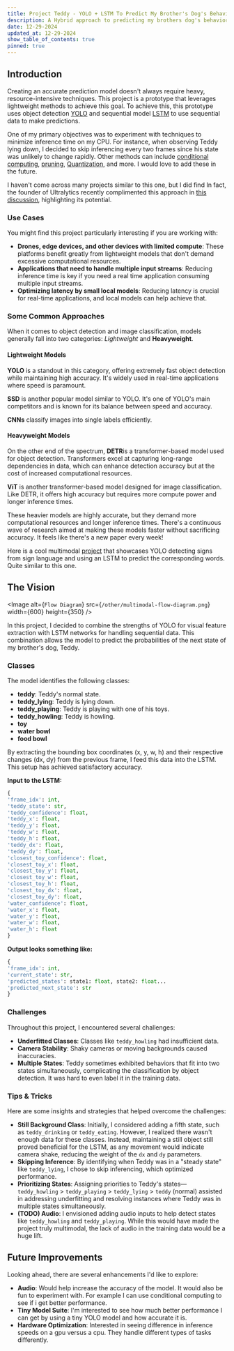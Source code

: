 ```yaml
---
title: Project Teddy - YOLO + LSTM To Predict My Brother's Dog's Behavior
description: A Hybrid approach to predicting my brothers dog's behavior.
date: 12-29-2024
updated_at: 12-29-2024
show_table_of_contents: true
pinned: true
---
```


## Introduction

Creating an accurate prediction model doesn't always require heavy, resource-intensive techniques. This project is a prototype that leverages lightweight methods to achieve this goal. To achieve this, this prototype uses object detection [YOLO](https://github.com/ultralytics/ultralytics) and sequential model [LSTM](https://github.com/keras-team/keras/) to use sequential data to make predictions.

One of my primary objectives was to experiment with techniques to minimize inference time on my CPU. For instance, when observing Teddy lying down, I decided to skip inferencing every two frames since his state was unlikely to change rapidly. Other methods can include [conditional computing](https://intellabs.github.io/distiller/conditional_computation.html), [pruning](https://intellabs.github.io/distiller/pruning.html), [Quantization](https://intellabs.github.io/distiller/quantization.html), and more. I would love to add these in the future.

I haven't come across many projects similar to this one, but I did find In fact, the founder of Ultralytics recently complimented this approach in [this discussion](https://github.com/ultralytics/ultralytics/issues/8496), highlighting its potential.

<YouTubeVideo videoid="gNqRSZjK1wQ"/>

### Use Cases

You might find this project particularly interesting if you are working with:

- **Drones, edge devices, and other devices with limited compute**: These platforms benefit greatly from lightweight models that don't demand excessive computational resources.
- **Applications that need to handle multiple input streams**: Reducing inference time is key if you need a real time application consuming multiple input streams.
- **Optimizing latency by small local models**: Reducing latency is crucial for real-time applications, and local models can help achieve that.

### Some Common Approaches

When it comes to object detection and image classification, models generally fall into two categories: *Lightweight* and **Heavyweight**.

#### Lightweight Models

**YOLO** is a standout in this category, offering extremely fast object detection while maintaining high accuracy. It's widely used in real-time applications where speed is paramount.

**SSD** is another popular model similar to YOLO. It's one of YOLO's main competitors and is known for its balance between speed and accuracy.

**CNNs** classify images into single labels efficiently.

#### Heavyweight Models

On the other end of the spectrum, **DETR**is a transformer-based model used for object detection. Transformers excel at capturing long-range dependencies in data, which can enhance detection accuracy but at the cost of increased computational resources.

**ViT** is another transformer-based model designed for image classification. Like DETR, it offers high accuracy but requires more compute power and longer inference times.

These heavier models are highly accurate, but they demand more computational resources and longer inference times. There's a continuous wave of research aimed at making these models faster without sacrificing accuracy. It feels like there's a new paper every week!

Here is a cool multimodal [project](https://www.mdpi.com/2079-9292/10/9/1035) that showcases YOLO detecting signs from sign language and using an LSTM to predict the corresponding words. Quite similar to this one.

## The Vision

<Image
  alt={`Flow Diagram`}
  src={`/other/multimodal-flow-diagram.png`}
  width={600}
  height={350}
/>

In this project, I decided to combine the strengths of YOLO for visual feature extraction with LSTM networks for handling sequential data. This combination allows the model to predict the probabilities of the next state of my brother's dog, Teddy.

### Classes

The model identifies the following classes:

- **teddy**: Teddy's normal state.
- **teddy_lying**: Teddy is lying down.
- **teddy_playing**: Teddy is playing with one of his toys.
- **teddy_howling**: Teddy is howling.
- **toy**
- **water bowl**
- **food bowl**

By extracting the bounding box coordinates (x, y, w, h) and their respective changes (dx, dy) from the previous frame, I feed this data into the LSTM. This setup has achieved satisfactory accuracy.

**Input to the LSTM:**

```python
{
'frame_idx': int,
'teddy_state': str,
'teddy_confidence': float,
'teddy_x': float,
'teddy_y': float,
'teddy_w': float,
'teddy_h': float,
'teddy_dx': float,
'teddy_dy': float,
'closest_toy_confidence': float,
'closest_toy_x': float,
'closest_toy_y': float,
'closest_toy_w': float,
'closest_toy_h': float,
'closest_toy_dx': float,
'closest_toy_dy': float,
'water_confidence': float,
'water_x': float,
'water_y': float,
'water_w': float,
'water_h': float
}
```

**Output looks something like:**

```python
{
'frame_idx': int,
'current_state': str,
'predicted_states': state1: float, state2: float...
'predicted_next_state': str
}
```

### Challenges

Throughout this project, I encountered several challenges:

- **Underfitted Classes**: Classes like `teddy_howling` had insufficient data.
- **Camera Stability**: Shaky cameras or moving backgrounds caused inaccuracies.
- **Multiple States**: Teddy sometimes exhibited behaviors that fit into two states simultaneously, complicating the classification by object detection. It was hard to even label it in the training data.

### Tips & Tricks

Here are some insights and strategies that helped overcome the challenges:

- **Still Background Class**: Initially, I considered adding a fifth state, such as `teddy_drinking` or `teddy_eating`. However, I realized there wasn't enough data for these classes. Instead, maintaining a still object still proved beneficial for the LSTM, as any movement would indicate camera shake, reducing the weight of the `dx` and `dy` parameters.
- **Skipping Inference**: By identifying when Teddy was in a "steady state" like `teddy_lying`, I chose to skip inferencing, which optimized performance.
- **Prioritizing States**: Assigning priorities to Teddy's states—`teddy_howling` > `teddy_playing` > `teddy_lying` > `teddy` (normal) assisted in addressing underfitting and resolving instances where Teddy was in multiple states simultaneously.
- **(TODO) Audio**: I envisioned adding audio inputs to help detect states like `teddy_howling` and `teddy_playing`. While this would have made the project truly multimodal, the lack of audio in the training data would be a huge lift.

## Future Improvements

Looking ahead, there are several enhancements I'd like to explore:

- **Audio**: Would help increase the accuracy of the model. It would also be fun to experiment with. For example I can use conditional computing to see if i get better performance.
- **Tiny Model Suite**: I'm interested to see how much better performance I can get by using a tiny YOLO model and how accurate it is.
- **Hardware Optimization**: Interested in seeing difference in inference speeds on a gpu versus a cpu. They handle different types of tasks differently.